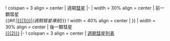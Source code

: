 {{S-start}}
! colspan = 3 align = center | 週期[[彗星]]
|- 
| width = 30% align = center | 前一顆彗星<br> {{#if:{{{1}}}|[[{{{1}}}]]|''(週期彗星導航)''}} 
! width = 40% align = center | {{{PageName|{{PAGENAME}}}}}
| width = 30% align = center | 後一顆彗星<br> [[{{{2}}}]]
|-
! colspan = 3 align = center | [[週期彗星列表]]
{{End}}<noinclude>
[[Category:天文学模板|{{PAGENAME}}]]
</noinclude>